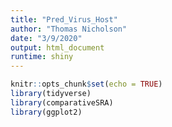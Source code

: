 ```yaml
---
title: "Pred_Virus_Host"
author: "Thomas Nicholson"
date: "3/9/2020"
output: html_document
runtime: shiny
---
```


```r
knitr::opts_chunk$set(echo = TRUE)
library(tidyverse)
library(comparativeSRA)
library(ggplot2)
```
